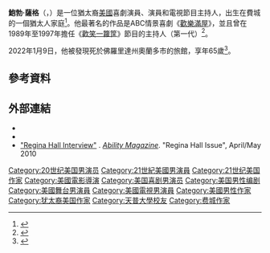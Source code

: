 {{noteTA
|T=zh-hans:鲍勃·萨格;zh-hk:卜·沙加;zh-tw:鮑勃·薩格
|1=zh-hans:鲍勃·萨格;zh-hk:卜·沙加;zh-tw:鮑勃·薩格
|2=zh-hans:美国家庭滑稽录像;zh-hk:笑笑小電影;zh-tw:歡笑一籮筐
}}
{{Infobox comedian
|name        = 鮑勃·薩格<br>Bob Saget
|image       = Bob Saget, Behind The Velvet Rope TV .05.jpg
|caption     = 2015年的鮑勃·薩格
|birth_name  = Robert Lane Saget
|birth_date  = {{birth date|1956|05|17}}
|birth_place = {{USA-1912}}[[費城|費城]]
|death_date  = {{death date and age|2022|1|9|1956|5|17}}
|death_place = {{USA}}[[奥兰多_(佛罗里达州)|奥兰多]]
|alma_mater  = [[天普大學|天普大學]]（[[文学学士|B.A]]）
|active      = 1979年－2022年
|medium      = 
|genre       =
|website     = {{url|www.bobsaget.com}}
}}
'''鮑勃·薩格'''（{{lang-en|Robert Lane "Bob" Saget}}，{{bd|1956年|5月17日<ref>{{cite news | title = Monitor | newspaper = Entertainment Weekly | publisher = Time Inc. | date = 2012-05-18 | issue = 1207 | pages = 29}}</ref>|2022年|1月9日|catIdx=Saget}}）是一位猶太裔[[美國|美國]]喜劇演員、演員和電視節目主持人，出生在費城的一個猶太人家庭<ref name="Benjamin M., Saget, supermarket chain senior executive; 89">{{cite web|url=http://www.jewishjournal.com/obituaries/article/obituaries_20070216|title=Benjamin M., Saget, supermarket chain senior executive; 89|publisher=JewishJournal.com|date=2007-02-16|accessdate=2015-03-28|archive-date=2015-04-02|archive-url=https://web.archive.org/web/20150402113629/http://www.jewishjournal.com/obituaries/article/obituaries_20070216|dead-url=no}}</ref>。他最著名的作品是ABC情景喜劇《[[歡樂滿屋|歡樂滿屋]]》，並且曾在1989年至1997年擔任《[[歡笑一籮筐|歡笑一籮筐]]》節目的主持人（第一代）<ref name="Gale">{{cite journal|author-link=Thomson Gale |title=Biography – Saget, Bob |year=2004 |publisher=[[Thomson_Gale|Thomson Gale]]|postscript=<!--None--> }}</ref>。

2022年1月9日，他被發現死於佛羅里達州奧蘭多市的旅館，享年65歲<ref name="Bob Saget, comedian and 'Full House' star, dead at 65">{{cite web|url=https://edition.cnn.com/2022/01/09/entertainment/bob-saget-death-full-house/index.html|title=Bob Saget, comedian and 'Full House' star, dead at 65|publisher=cnn.com/|date=2022-01-10|accessdate=2022-01-10|archive-date=2022-02-14|archive-url=https://web.archive.org/web/20220214100335/https://edition.cnn.com/2022/01/09/entertainment/bob-saget-death-full-house/index.html|dead-url=no}}</ref>。

== 參考資料 ==
{{reflist}}

== 外部連結 ==
{{commons category|Bob Saget}}
* {{Official website|http://www.bobsaget.com}}
* {{IMDb name|756114}}
* [http://abilitymagazine.com/regina-hall.html "Regina Hall Interview"] {{Wayback|url=http://abilitymagazine.com/regina-hall.html |date=20110724124237 }}. [[Ability_(magazine)|''Ability Magazine'']]. "Regina Hall Issue", April/May 2010
{{Authority control}}

{{DEFAULTSORT:Saget, Bob}}
[[Category:20世纪美国男演员|Category:20世纪美国男演员]]
[[Category:21世紀美國男演員|Category:21世紀美國男演員]]
[[Category:21世纪美国作家|Category:21世纪美国作家]]
[[Category:美國電影導演|Category:美國電影導演]]
[[Category:美国喜剧男演员|Category:美国喜剧男演员]]
[[Category:美国男性编剧|Category:美国男性编剧]]
[[Category:美國舞台男演員|Category:美國舞台男演員]]
[[Category:美國電視男演員|Category:美國電視男演員]]
[[Category:美國男性作家|Category:美國男性作家]]
[[Category:犹太裔美国作家|Category:犹太裔美国作家]]
[[Category:天普大學校友|Category:天普大學校友]]
[[Category:费城作家|Category:费城作家]]